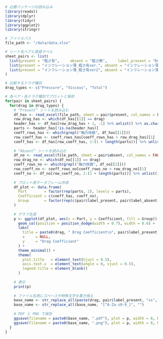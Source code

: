 ```R
# 必要パッケージの読み込み
library(readxl)
library(dplyr)
library(tidyr)
library(ggplot2)
library(stringr)

# ファイルパス
file_path <- "/data/data.xlsx"

# シート名ペアと英語ラベル
sheet_pairs <- list(
  list(present = "粗さ有",     absent = "粗さ無",     label_present = "Roughness_Present",                    label_absent = "Roughness_Absent"),
  list(present = "インフレーション薄_粗さ有ver.", absent = "インフレーション薄_粗さ無ver.", label_present = "InflationThinRoughness_Present_v1", label_absent = "InflationThinRoughness_Absent_v1"),
  list(present = "インフレーション薄_粗さ有ver2", absent = "インフレーション薄_粗さ無ver2", label_present = "InflationThinRoughness_Present_v2", label_absent = "InflationThinRoughness_Absent_v2")
)

# 比較するドラグ種別
drag_types <- c("Pressure", "Viscous", "Total")

# 各ペア・各ドラグ種別でプロットと保存
for(pair in sheet_pairs) {
  for(drag in drag_types) {
    # “Present” シートを読み込む
    df_has <- read_excel(file_path, sheet = pair$present, col_names = FALSE)
    row_drag_has <- which(df_has[[1]] == drag)
    header_has <- df_has[row_drag_has + 1, -1] %>% unlist() %>% as.character()
    parts <- header_has[!is.na(header_has)]
    coeff_rows_has <- which(grepl("軸力係数", df_has[[1]]))
    row_coeff_has <- coeff_rows_has[coeff_rows_has > row_drag_has][1]
    coeff_has <- df_has[row_coeff_has, 2:(1 + length(parts))] %>% unlist() %>% as.numeric()
    
    # “Absent” シートを読み込む
    df_no <- read_excel(file_path, sheet = pair$absent, col_names = FALSE)
    row_drag_no <- which(df_no[[1]] == drag)
    coeff_rows_no <- which(grepl("軸力係数", df_no[[1]]))
    row_coeff_no <- coeff_rows_no[coeff_rows_no > row_drag_no][1]
    coeff_no <- df_no[row_coeff_no, 2:(1 + length(parts))] %>% unlist() %>% as.numeric()
    
    # プロット用データフレーム作成
    df_plot <- data.frame(
      Part        = factor(rep(parts, 2), levels = parts),
      Coefficient = c(coeff_has, coeff_no),
      Group       = factor(rep(c(pair$label_present, pair$label_absent), each = length(parts)))
    )
    
    # グラフ生成
    p <- ggplot(df_plot, aes(x = Part, y = Coefficient, fill = Group)) +
      geom_col(position = position_dodge(width = 0.7), width = 0.6) +
      labs(
        title = paste0(drag, " Drag Coefficient\n", pair$label_present, " vs ", pair$label_absent),
        x     = NULL,
        y     = "Drag Coefficient"
      ) +
      theme_minimal() +
      theme(
        plot.title   = element_text(hjust = 0.5),
        axis.text.x  = element_text(angle = 0, vjust = 0.5),
        legend.title = element_blank()
      )
    
    # 表示
    print(p)
    
    # ファイル名用にスペースや特殊文字を置き換え
    base_name <- str_replace_all(paste(drag, pair$label_present, "vs", pair$label_absent), "\\s+", "_")
    base_name <- str_replace_all(base_name, "[^A-Za-z0-9_]", "")
    
    # PDF と PNG で保存
    ggsave(filename = paste0(base_name, ".pdf"), plot = p, width = 8, height = 6)
    ggsave(filename = paste0(base_name, ".png"), plot = p, width = 8, height = 6, dpi = 300)
  }
}
```
